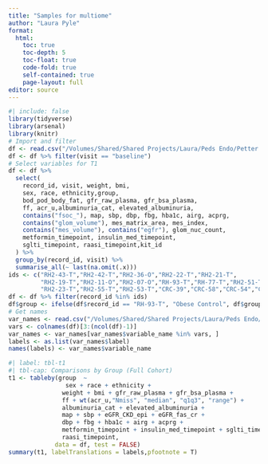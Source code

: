 ```yaml
---
title: "Samples for multiome"
author: "Laura Pyle"
format:
  html:
    toc: true
    toc-depth: 5
    toc-float: true
    code-fold: true
    self-contained: true
    page-layout: full
editor: source
---
```


```r
#| include: false
library(tidyverse)
library(arsenal)
library(knitr)
# Import and filter
df <- read.csv("/Volumes/Shared/Shared Projects/Laura/Peds Endo/Petter Bjornstad/Data Harmonization/Data Clean/harmonized_dataset.csv", na.strings = "")
df <- df %>% filter(visit == "baseline")
# Select variables for T1
df <- df %>%
  select(
    record_id, visit, weight, bmi,
    sex, race, ethnicity,group,
    bod_pod_body_fat, gfr_raw_plasma, gfr_bsa_plasma,
    ff, acr_u,albuminuria_cat, elevated_albuminuria,
    contains("fsoc_"), map, sbp, dbp, fbg, hba1c, airg, acprg,
    contains("glom_volume"), mes_matrix_area, mes_index,
    contains("mes_volume"), contains("egfr"), glom_nuc_count,
    metformin_timepoint, insulin_med_timepoint,
    sglti_timepoint, raasi_timepoint,kit_id
  ) %>%
  group_by(record_id, visit) %>%
  summarise_all(~ last(na.omit(.x)))
ids <- c("RH2-43-T","RH2-42-T","RH2-36-O","RH2-22-T","RH2-21-T",
         "RH2-19-T","RH2-11-O","RH2-07-O","RH-93-T","RH-77-T","RH2-51-T",
         "RH2-23-T","RH2-55-T","RH2-53-T","CRC-39","CRC-58","CRC-54","CRC-56")
df <- df %>% filter(record_id %in% ids)
df$group <- ifelse(df$record_id == "RH-93-T", "Obese Control", df$group)
# Get names
var_names <- read.csv("/Volumes/Shared/Shared Projects/Laura/Peds Endo/Petter Bjornstad/Data Harmonization/data_dictionary_master.csv", na.strings = "")
vars <- colnames(df)[3:(ncol(df)-1)]
var_names <- var_names[var_names$variable_name %in% vars, ]
labels <- as.list(var_names$label)
names(labels) <- var_names$variable_name
```

```r
#| label: tbl-t1
#| tbl-cap: Comparisons by Group (Full Cohort)
t1 <- tableby(group  ~ 
                sex + race + ethnicity + 
               weight + bmi + gfr_raw_plasma + gfr_bsa_plasma + 
               ff + wt(acr_u,"Nmiss", "median", "q1q3", "range") + 
               albuminuria_cat + elevated_albuminuria +
               map + sbp + eGFR_CKD_epi + eGFR_fas_cr +
               dbp + fbg + hba1c + airg + acprg + 
               metformin_timepoint + insulin_med_timepoint + sglti_timepoint + 
               raasi_timepoint, 
             data = df, test = FALSE)
summary(t1, labelTranslations = labels,pfootnote = T)
```
